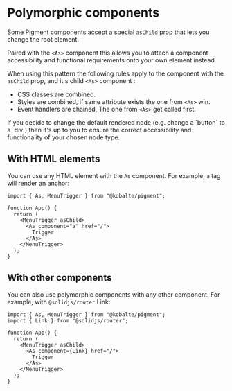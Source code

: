 
# Polymorphic components

Some Pigment components accept a special `asChild` prop that lets you change the root element.

Paired with the `<As>` component this allows you to attach a component accessibility and functional requirements onto your own element instead.

When using this pattern the following rules apply to the component with the `asChild` prop, and it's child `<As>` component :

- CSS classes are combined.
- Styles are combined, if same attribute exists the one from `<As>` win.
- Event handlers are chained, The one from `<As>` get called first.

<Alert status="warning" isMultiline>
  <span>If you decide to change the default rendered node </span>
  <span>(e.g. change a `button` to a `div`) then it's up </span>
  <span>to you to ensure the correct accessibility </span>
  <span>and functionality of your chosen node type.</span>
</Alert>

## With HTML elements

You can use any HTML element with the `As` component. For example, `a` tag will render an anchor:

```tsx
import { As, MenuTrigger } from "@kobalte/pigment";

function App() {
  return (
    <MenuTrigger asChild>
      <As component="a" href="/">
        Trigger
      </As>
    </MenuTrigger>
  );
}
```

## With other components

You can also use polymorphic components with any other component. For example, with `@solidjs/router` Link:

```tsx
import { As, MenuTrigger } from "@kobalte/pigment";
import { Link } from "@solidjs/router";

function App() {
  return (
    <MenuTrigger asChild>
      <As component={Link} href="/">
        Trigger
      </As>
    </MenuTrigger>
  );
}
```
